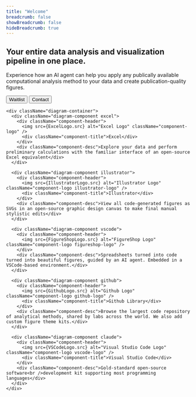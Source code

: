 ```yaml
---
title: "Welcome"
breadcrumb: false
showBreadcrumb: false
hideBreadcrumb: true
---
```



<div className="integration-diagram">
  <div className="container">
    <div className="text-content">
      <h2 className="heading">Your entire data analysis and visualization pipeline in one place.</h2>
      <p className="subtitle">Experience how an AI agent can help you apply any publically available computational analysis method to your data and create publication-quality figures.</p>
      <div className="buttons-container">
        <button className="action-button waitlist-button">Waitlist</button>
        <button className="action-button contact-button">Contact</button>
      </div>
    </div>
    
    <div className="diagram-container">
      <div className="diagram-component excel">
        <div className="component-header">
          <img src={ExcelLogo.src} alt="Excel Logo" className="component-logo" />
          <div className="component-title">Excel</div>
        </div>
        <div className="component-desc">Explore your data and perform preliminary calculations with the familiar interface of an open-source Excel equivalent</div>
      </div>

      <div className="diagram-component illustrator">
        <div className="component-header">
          <img src={IllustratorLogo.src} alt="Illustrator Logo" className="component-logo illustrator-logo" />
          <div className="component-title">Illustrator</div>
        </div>
        <div className="component-desc">View all code-generated figures as SVGs in an open-source graphic design canvas to make final manual stylistic edits</div>
      </div>

      <div className="diagram-component vscode">
        <div className="component-header">
          <img src={FigureShopLogo.src} alt="FigureShop Logo" className="component-logo figureshop-logo" />
        </div>
        <div className="component-desc">Spreadsheets turned into code turned into beautiful figures, guided by an AI agent. Embedded in a VSCode-based environment.</div>
      </div>

      <div className="diagram-component github">
        <div className="component-header">
          <img src={GithubLogo.src} alt="Github Logo" className="component-logo github-logo" />
          <div className="component-title">Github Library</div>
        </div>
        <div className="component-desc">Browse the largest code repository of analytical methods, shared by labs across the world. We also add custom figure theme kits.</div>
      </div>

      <div className="diagram-component claude">
        <div className="component-header">
          <img src={VSCodeLogo.src} alt="Visual Studio Code Logo" className="component-logo vscode-logo" />
          <div className="component-title">Visual Studio Code</div>
        </div>
        <div className="component-desc">Gold-standard open-source software<br />development kit supporting most programming languages</div>
      </div>
    </div>
  </div>
</div>

<style dangerouslySetInnerHTML={{ __html: `
  .integration-diagram {
    padding: 100px 20px;
    background: #ffffff;
    text-align: center;
    font-family: system-ui, -apple-system, BlinkMacSystemFont, 'Segoe UI', Roboto, sans-serif;
  }
  
  .container {
    max-width: 1200px;
    margin: 0 auto;
    padding: 0 20px;
  }
  
  .text-content {
    width: 100%;
    max-width: 900px;
    margin: 0 auto 80px;
    text-align: center;
  }
  
  .heading {
    font-size: 2.5rem;
    font-weight: 600;
    margin-bottom: 20px;
    color: #222;
    line-height: 1.3;
    text-align: center;
  }
  
  .subtitle {
    font-size: 1.3rem;
    color: #555;
    line-height: 1.6;
    text-align: center;
    margin-bottom: 30px;
  }
  
  .buttons-container {
    display: flex;
    justify-content: center;
    gap: 24px;
    margin-bottom: 40px;
  }
  
  .action-button {
    padding: 12px 36px;
    font-size: 1rem;
    font-weight: 500;
    border-radius: 8px;
    cursor: pointer;
    transition: all 0.3s ease;
    border: none;
    outline: none;
    letter-spacing: 0.5px;
    box-shadow: 0 2px 6px rgba(109, 119, 255, 0.1);
  }
  
  .waitlist-button {
    background-color: #6D77FF;
    color: white;
    position: relative;
    overflow: hidden;
  }
  
  .waitlist-button:hover {
    background-color: #5B66FF;
    box-shadow: 0 6px 12px rgba(109, 119, 255, 0.25);
    transform: translateY(-2px);
  }
  
  .contact-button {
    background-color: white;
    color: #6D77FF;
    border: 1px solid #6D77FF;
  }
  
  .contact-button:hover {
    background-color: rgba(109, 119, 255, 0.05);
    box-shadow: 0 6px 12px rgba(109, 119, 255, 0.12);
    transform: translateY(-2px);
  }
  
  .accent {
    color: #5271ff;
    font-weight: 600;
  }
  
  .diagram-container {
    position: relative;
    max-width: 1100px;
    margin: 0 auto;
    height: 550px;
    padding: 0 10px;
    box-sizing: border-box;
  }
  
  .diagram-component {
    position: absolute;
    text-align: center;
    padding: 20px;
    border-radius: 16px;
    background-color: white;
    border: 2px solid #eaeaea;
    min-width: 220px;
    transition: all 0.3s ease;
    box-shadow: 0 10px 30px rgba(0, 0, 0, 0.05);
  }
  
  .excel, .illustrator, .github, .claude {
    border: 2px solid #aaaaaa;
    box-shadow: none;
    z-index: 5;
  }
  
  /* Fixed positions for better spacing - Left side components */
  .excel, .github {
    left: 8%;
    max-width: 35%;
  }
  
  /* Fixed positions for better spacing - Right side components */
  .illustrator, .claude {
    right: 8%;
    max-width: 35%;
  }
  
  /* Excel component styling */
  .excel {
    top: 12%;
    transform: translateY(-50%);
  }
  
  /* Illustrator component styling */
  .illustrator {
    top: 12%;
    transform: translateY(-50%);
  }
  
  /* Github component styling */
  .github {
    bottom: 12%;
    transform: translateY(50%);
  }
  
  /* Claude component styling */
  .claude {
    bottom: 12%;
    transform: translateY(50%);
    border: none;
    box-shadow: none;
  }
  
  /* Connection lines */
  .diagram-component:after {
    content: '';
    position: absolute;
    background: #333;
    z-index: 1;
  }
  
  .component-header {
    display: flex;
    align-items: center;
    justify-content: center;
    margin-bottom: 10px;
  }
  
  .component-logo {
    width: 45px;
    height: auto;
    margin-right: 12px;
    display: flex;
    align-self: center;
  }
  
  .illustrator-logo {
    width: 38px;
  }
  
  .component-title {
    font-size: 1.8rem;
    font-weight: 600;
    margin-bottom: 0;
    line-height: 1;
    display: flex;
    align-self: center;
  }
  
  .component-desc {
    font-size: 0.95rem;
    color: #555;
    line-height: 1.5;
    max-width: 350px;
    margin: 0 auto;
  }
  
  .release-date {
    font-size: 0.85rem;
    color: #5271ff;
    font-weight: 500;
  }
  
  /* VSCode component styling */
  .vscode {
    top: 50%;
    left: 50%;
    transform: translate(-50%, -50%);
    width: 55%;
    max-width: 650px;
    border-radius: 25px;
    padding: 40px 30px;
    box-sizing: border-box;
    background: white;
    z-index: 10;
    position: relative;
    border: none;
    text-align: center;
    box-shadow: 0 15px 50px rgba(0, 0, 0, 0.08);
  }
  
  .vscode .component-header {
    display: flex;
    flex-direction: column;
    align-items: center;
    justify-content: center;
    margin-bottom: 20px;
  }
  
  .vscode .component-desc {
    max-width: none;
    width: 100%;
    text-align: center;
    font-size: 1.1rem;
  }
  
  .vscode:before {
    content: '';
    position: absolute;
    top: 0;
    left: 0;
    right: 0;
    bottom: 0;
    border-radius: 25px;
    background: white;
    z-index: -1;
  }
  
  .vscode:after {
    content: '';
    position: absolute;
    top: -4px;
    left: -4px;
    right: -4px;
    bottom: -4px;
    border-radius: 27px;
    background: linear-gradient(45deg, #ff6bc1, #5271ff, #ff6bc1, #5271ff);
    background-size: 300% 300%;
    animation: gradientBorder 6s ease infinite;
    z-index: -2;
  }
  
  /* Claude white background */
  .claude:before {
    content: '';
    position: absolute;
    top: 0;
    left: 0;
    right: 0;
    bottom: 0;
    border-radius: 16px;
    background: white;
    z-index: -1;
  }
  
  /* Claude component border */
  .claude:after {
    content: '';
    position: absolute;
    top: -2px;
    left: -2px;
    right: -2px;
    bottom: -2px;
    border-radius: 18px;
    border: 2px solid #aaaaaa;
    z-index: -2;
  }
  
  /* Add animation for VSCode border */
  @keyframes gradientBorder {
    0% {
      background-position: 0% 50%;
    }
    50% {
      background-position: 100% 50%;
    }
    100% {
      background-position: 0% 50%;
    }
  }
  
  /* Add responsive styles for the diagram */
  @media (max-width: 1200px) {
    .diagram-container {
      height: 600px;
    }
    
    .vscode {
      width: 52%;
      max-width: 600px;
    }
    
    .excel, .github {
      left: 6%;
      max-width: 32%;
    }
    
    .illustrator, .claude {
      right: 6%;
      max-width: 32%;
    }
    
    .excel {
      top: 9%;
    }
    
    .illustrator {
      top: 9%;
    }
    
    .github {
      bottom: 9%;
    }
    
    .claude {
      bottom: 9%;
    }
  }
  
  @media (max-width: 1000px) {
    .diagram-container {
      height: 650px;
    }
    
    .vscode {
      width: 50%;
      max-width: 550px;
      padding: 30px 25px;
    }
    
    .excel, .illustrator, .github, .claude {
      padding: 15px;
    }
    
    .excel, .github {
      left: 3%;
      max-width: 40%;
    }
    
    .illustrator, .claude {
      right: 3%;
      max-width: 40%;
    }
    
    .excel {
      top: 6%;
    }
    
    .illustrator {
      top: 6%;
    }
    
    .github {
      bottom: 6%;
    }
    
    .claude {
      bottom: 6%;
    }
    
    .component-desc {
      font-size: 0.85rem;
      line-height: 1.4;
    }
  }
  
  @media (max-width: 900px) {
    .diagram-container {
      height: 700px;
    }
    
    .excel, .illustrator, .github, .claude {
      padding: 15px;
      min-width: auto;
    }
    
    .excel, .github {
      left: 2%;
      max-width: 210px;
    }
    
    .illustrator, .claude {
      right: 2%;
      max-width: 210px;
    }
    
    .excel {
      top: 3%;
    }
    
    .illustrator {
      top: 3%;
    }
    
    .github {
      bottom: 3%;
    }
    
    .claude {
      bottom: 3%;
    }
    
    .vscode {
      width: 75%;
      max-width: 500px;
      padding: 30px 20px;
    }
    
    .component-title {
      font-size: 1.5rem;
    }
    
    .component-desc {
      font-size: 0.8rem;
      line-height: 1.3;
    }
  }
  
  @media (max-width: 650px) {
    .diagram-container {
      height: auto;
      padding-top: 30px;
      padding-bottom: 30px;
      display: flex;
      flex-direction: column;
      align-items: center;
      gap: 20px;
    }
    
    .diagram-component {
      position: relative;
      top: auto;
      left: auto;
      right: auto;
      bottom: auto;
      transform: none;
      width: 90%;
      max-width: 350px;
      margin-bottom: 0;
    }
    
    .vscode {
      order: 3;
      transform: none;
      width: 90%;
      max-width: 400px;
    }
    
    .excel {
      order: 1;
    }
    
    .illustrator {
      order: 2;
    }
    
    .github {
      order: 4;
    }
    
    .claude {
      order: 5;
    }
  }
  
  .github-logo {
    width: 35px;
  }
  
  .vscode-logo {
    width: 36px;
  }
  
  .claude-logo {
    width: 38px;
  }
  
  .figureshop-logo {
    width: 240px;
    height: auto;
    margin: 0 auto 10px;
  }
` }} />